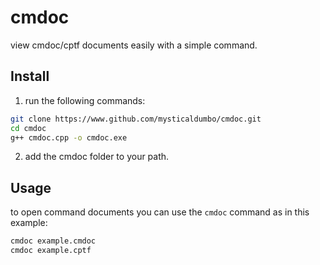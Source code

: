 # cmdoc
view cmdoc/cptf documents easily with a simple command.
## Install
1. run the following commands:
```bash
git clone https://www.github.com/mysticaldumbo/cmdoc.git
cd cmdoc
g++ cmdoc.cpp -o cmdoc.exe
```
2. add the cmdoc folder to your path.
## Usage
to open command documents you can use the `cmdoc` command as in this example:
```bash
cmdoc example.cmdoc
cmdoc example.cptf
```